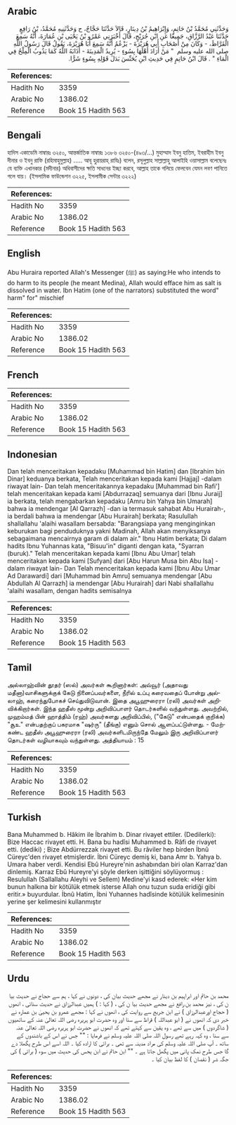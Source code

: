 ## Arabic


<div dir="rtl" lang="ar" style={{fontSize:'larger',backgroundColor:'#f8f9fa',padding:20}}>
وَحَدَّثَنِي مُحَمَّدُ بْنُ حَاتِمٍ، وَإِبْرَاهِيمُ بْنُ دِينَارٍ، قَالاَ حَدَّثَنَا حَجَّاجٌ، ح وَحَدَّثَنِيهِ مُحَمَّدُ، بْنُ رَافِعٍ حَدَّثَنَا عَبْدُ الرَّزَّاقِ، جَمِيعًا عَنِ ابْنِ جُرَيْجٍ، قَالَ أَخْبَرَنِي عَمْرُو بْنُ يَحْيَى بْنِ عُمَارَةَ، أَنَّهُ سَمِعَ الْقَرَّاظَ، - وَكَانَ مِنْ أَصْحَابِ أَبِي هُرَيْرَةَ - يَزْعُمُ أَنَّهُ سَمِعَ أَبَا هُرَيْرَةَ، يَقُولُ قَالَ رَسُولُ اللَّهِ صلى الله عليه وسلم ‏ "‏ مَنْ أَرَادَ أَهْلَهَا بِسُوءٍ - يُرِيدُ الْمَدِينَةَ - أَذَابَهُ اللَّهُ كَمَا يَذُوبُ الْمِلْحُ فِي الْمَاءِ ‏"‏ ‏.‏ قَالَ ابْنُ حَاتِمٍ فِي حَدِيثِ ابْنِ يُحَنِّسَ بَدَلَ قَوْلِهِ بِسُوءٍ شَرًّا‏.‏
</div>
<div style={{backgroundColor:'#f8f9fa',padding:20, marginBottom: 10}}><table> <thead> <tr> <th>References:</th> <th></th> </tr> </thead> <tbody><tr><td>Hadith No</td><td>3359</td></tr><tr><td>Arabic No</td><td>1386.02</td></tr><tr><td>Reference</td><td>Book 15 Hadith 563</td></tr></tbody></table></div>

## Bengali


<div dir="ltr" lang="bn" style={{fontSize:'larger',backgroundColor:'#f8f9fa',padding:20}}>
হাদিস একাডেমি নাম্বারঃ ৩২৫০, আন্তর্জাতিক নাম্বারঃ ১৩৮৬ ৩২৫০-(৪৯৩/...) মুহাম্মাদ ইবনু হাতিম, ইবরাহীম ইবনু দীনার ও ইবনু রাফি (রহিমাহুমুল্লাহ) ..... আবূ হুরায়রাহ্ রাযিঃ) বলেন, রসূলুল্লাহ সাল্লাল্লাহু আলাইহি ওয়াসাল্লাম বলেছেনঃ যে ব্যক্তি এখানকার (মদীনার) অধিবাসীদের ক্ষতি সাধনের ইচ্ছা করবে, আল্লাহ তাকে গলিয়ে ফেলবেন যেমন লবণ পানিতে গলে যায়। (ইসলামিক ফাউন্ডেশন ৩২২৫, ইসলামীক সেন্টার ৩২২২)
</div>
<div style={{backgroundColor:'#f8f9fa',padding:20, marginBottom: 10}}><table> <thead> <tr> <th>References:</th> <th></th> </tr> </thead> <tbody><tr><td>Hadith No</td><td>3359</td></tr><tr><td>Arabic No</td><td>1386.02</td></tr><tr><td>Reference</td><td>Book 15 Hadith 563</td></tr></tbody></table></div>

## English


<div dir="ltr" lang="en" style={{fontSize:'larger',backgroundColor:'#f8f9fa',padding:20}}>
Abu Huraira reported Allah's Messenger (ﷺ) as saying:He who intends to do harm to its people (he meant Medina), Allah would efface him as salt is dissolved in water. Ibn Hatim (one of the narrators) substituted the word" harm" for" mischief
</div>
<div style={{backgroundColor:'#f8f9fa',padding:20, marginBottom: 10}}><table> <thead> <tr> <th>References:</th> <th></th> </tr> </thead> <tbody><tr><td>Hadith No</td><td>3359</td></tr><tr><td>Arabic No</td><td>1386.02</td></tr><tr><td>Reference</td><td>Book 15 Hadith 563</td></tr></tbody></table></div>

## French


<div dir="ltr" lang="fr" style={{fontSize:'larger',backgroundColor:'#f8f9fa',padding:20}}>

</div>
<div style={{backgroundColor:'#f8f9fa',padding:20, marginBottom: 10}}><table> <thead> <tr> <th>References:</th> <th></th> </tr> </thead> <tbody><tr><td>Hadith No</td><td>3359</td></tr><tr><td>Arabic No</td><td>1386.02</td></tr><tr><td>Reference</td><td>Book 15 Hadith 563</td></tr></tbody></table></div>

## Indonesian


<div dir="ltr" lang="id" style={{fontSize:'larger',backgroundColor:'#f8f9fa',padding:20}}>
Dan telah menceritakan kepadaku [Muhammad bin Hatim] dan [Ibrahim bin Dinar] keduanya berkata, Telah menceritakan kepada kami [Hajjaj] -dalam riwayat lain- Dan telah menceritakannya kepadaku [Muhammad bin Rafi'] telah menceritakan kepada kami [Abdurrazaq] semuanya dari [Ibnu Juraij] ia berkata, telah mengabarkan kepadaku [Amru bin Yahya bin Umarah] bahwa ia mendengar [Al Qarrazh] -dan ia termasuk sahabat Abu Hurairah-, ia berdali bahwa ia mendengar [Abu Hurairah] berkata; Rasulullah shallallahu 'alaihi wasallam bersabda: "Barangsiapa yang menginginkan keburukan bagi penduduknya yakni Madinah, Allah akan menyiksanya sebagaimana mencairnya garam di dalam air." Ibnu Hatim berkata; Di dalam hadits Ibnu Yuhannas kata, "Bisuu'in" diganti dengan kata, "Syarran (buruk)." Telah menceritakan kepada kami [Ibnu Abu Umar] telah menceritakan kepada kami [Sufyan] dari [Abu Harun Musa bin Abu Isa] -dalam riwayat lain- Dan Telah menceritakan kepada kami [Ibnu Abu Umar Ad Darawardi] dari [Muhammad bin Amru] semuanya mendengar [Abu Abdullah Al Qarrazh] ia mendengar [Abu Hurairah] dari Nabi shallallahu 'alaihi wasallam, dengan hadits semisalnya
</div>
<div style={{backgroundColor:'#f8f9fa',padding:20, marginBottom: 10}}><table> <thead> <tr> <th>References:</th> <th></th> </tr> </thead> <tbody><tr><td>Hadith No</td><td>3359</td></tr><tr><td>Arabic No</td><td>1386.02</td></tr><tr><td>Reference</td><td>Book 15 Hadith 563</td></tr></tbody></table></div>

## Tamil


<div dir="ltr" lang="ta" style={{fontSize:'larger',backgroundColor:'#f8f9fa',padding:20}}>
அல்லாஹ்வின் தூதர் (ஸல்) அவர்கள் கூறினார்கள்: அவ்வூர் (அதாவது மதீனா)வாசிகளுக்குக் கேடு நினைப்பவர்களை, நீரில் உப்பு கரைவதைப் போன்று அல்லாஹ், கரைந்துபோகச் செய்துவிடுவான். இதை அபூஹுரைரா (ரலி) அவர்கள் அறிவிக்கிறார்கள். இந்த ஹதீஸ் மூன்று அறிவிப்பாளர் தொடர்களில் வந்துள்ளது. அவற்றில், முஹம்மத் பின் ஹாத்திம் (ரஹ்) அவர்களது அறிவிப்பில், ("கேடு" என்பதைக் குறிக்க) "சூஉ" என்பதற்குப் பகரமாக "ஷர்ரு" (தீங்கு) எனும் சொல் ஆளப்பட்டுள்ளது. - மேற்கண்ட ஹதீஸ் அபூஹுரைரா (ரலி) அவர்களிடமிருந்தே மேலும் இரு அறிவிப்பாளர் தொடர்கள் வழியாகவும் வந்துள்ளது. அத்தியாயம் : 15
</div>
<div style={{backgroundColor:'#f8f9fa',padding:20, marginBottom: 10}}><table> <thead> <tr> <th>References:</th> <th></th> </tr> </thead> <tbody><tr><td>Hadith No</td><td>3359</td></tr><tr><td>Arabic No</td><td>1386.02</td></tr><tr><td>Reference</td><td>Book 15 Hadith 563</td></tr></tbody></table></div>

## Turkish


<div dir="ltr" lang="tr" style={{fontSize:'larger',backgroundColor:'#f8f9fa',padding:20}}>
Bana Muhammed b. Hâkim ile İbrahim b. Dinar rivayet ettiler. (Dedilerki): Bize Haccac rivayet etti. H. Bana bu hadîsi Muhammed b. Râfi de rivayet etti. (dediki) ; Bize Abdürrezzak rivayet etti. Bu râviler hep birden İbnû Cüreyc'den rivayet etmişlerdir. İbni Cüreyc demiş ki, bana Amr b. Yahya b. Umara haber verdi. Kendisi Ebû Hureyre'nin ashabından biri olan Karraz'dan dinlemiş. Karraz Ebû Hureyre'yi şöyle derken işittiğini söylüyormuş : Resulullah (Sallallahu Aleyhi ve Sellem) Medine'yi kasd ederek: «Her kim bunun halkına bir kötülük etmek isterse Allah onu tuzun suda eridiği gibi eritir.» buyurdular. İbnû Hatim, İbni Yuhannes hadîsinde kötülük kelimesinin yerine şer kelimesini kullanmıştır
</div>
<div style={{backgroundColor:'#f8f9fa',padding:20, marginBottom: 10}}><table> <thead> <tr> <th>References:</th> <th></th> </tr> </thead> <tbody><tr><td>Hadith No</td><td>3359</td></tr><tr><td>Arabic No</td><td>1386.02</td></tr><tr><td>Reference</td><td>Book 15 Hadith 563</td></tr></tbody></table></div>

## Urdu


<div dir="rtl" lang="ur" style={{fontSize:'larger',backgroundColor:'#f8f9fa',padding:20}}>
محمد بن حاتم اور ابراہیم بن دینار نے مجھے حدیث بیان کی ، دونوں نے کہا ، ہم سے حجاج نے حدیث بیا ن کی ، نیز محمد بن رافع نے مجھے حدیث بیا ن کی ، ( کہا : ) ہمیں عبدالرزاق نے حدیث سنائی ، انھوں ( حجاج اورعبدالرزاق ) نے ابن جریج سے روایت کی ، انھوں نے کہا : مجھے عمرو بن یحییٰ بن عمارہ نے خبر دی کہ انھوں نے ( ابو عبداللہ ) قراظ سے سنا اور وہ حضرت ابو ہریرہ رضی اللہ تعالیٰ عنہ کے ساتھیوں ( شاگردوں ) میں سے تھے ، وہ یقین سے کہتے تھے کہ انھوں نے حضرت ابو ہریرہ رضی اللہ تعالیٰ عنہ سے سنا ، وہ کہہ رہے تھے رسول اللہ صلی اللہ علیہ وسلم نے فرمایا : "" جس نے اس کے باشندوں کے ساتھ ۔ آپ صلی اللہ علیہ وسلم کی مراد مدینہ سے تھی ۔ برائی کا ارادہ کیا ۔ اللہ اسے اس طرح پگھلا دے گا جس طرح نمک پانی میں پگھل جاتا ہے ۔ "" ابن حاتم نے ابن یحس کی حدیث میں سوء ( برائی ) کی جگہ شر ( نقصان ) کا لفظ بیان کیا ۔
</div>
<div style={{backgroundColor:'#f8f9fa',padding:20, marginBottom: 10}}><table> <thead> <tr> <th>References:</th> <th></th> </tr> </thead> <tbody><tr><td>Hadith No</td><td>3359</td></tr><tr><td>Arabic No</td><td>1386.02</td></tr><tr><td>Reference</td><td>Book 15 Hadith 563</td></tr></tbody></table></div>